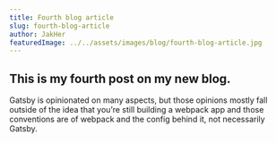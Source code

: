 ```yaml
---
title: Fourth blog article
slug: fourth-blog-article
author: JakHer
featuredImage: ../../assets/images/blog/fourth-blog-article.jpg
---
```


## This is my fourth post on my new blog.

Gatsby is opinionated on many aspects, but those opinions mostly fall outside of the idea that you’re still building a webpack app and those conventions are of webpack and the config behind it, not necessarily Gatsby.
